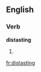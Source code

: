 ==English==

===Verb===
'''distasting'''

# {{present participle of|[[distaste]]}}

[[fr:distasting]]